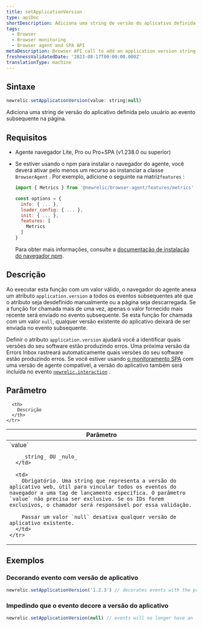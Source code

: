 ```yaml
---
title: setApplicationVersion
type: apiDoc
shortDescription: Adiciona uma string de versão do aplicativo definida pelo usuário ao evento subsequente na página.
tags:
  - Browser
  - Browser monitoring
  - Browser agent and SPA API
metaDescription: Browser API call to add an application version string to subsequent events on the page.
freshnessValidatedDate: '2023-08-17T00:00:00.000Z'
translationType: machine
---
```


## Sintaxe

```js
newrelic.setApplicationVersion(value: string|null)
```

Adiciona uma string de versão do aplicativo definida pelo usuário ao evento subsequente na página.

## Requisitos

* Agente navegador Lite, Pro ou Pro+SPA (v1.238.0 ou superior)

* Se estiver usando o npm para instalar o navegador do agente, você deverá ativar pelo menos um recurso ao instanciar a classe `BrowserAgent` . Por exemplo, adicione o seguinte na matriz`features` :

  ```js
  import { Metrics } from '@newrelic/browser-agent/features/metrics'

  const options = {
    info: { ... },
    loader_config: { ... },
    init: { ... },
    features: [
      Metrics
    ]
  }
  ```

  Para obter mais informações, consulte a [documentação de instalação do navegador npm](https://www.npmjs.com/package/@newrelic/browser-agent#new-relic-browser-agent).

## Descrição

Ao executar esta função com um valor válido, o navegador do agente anexa um atributo `application.version` a todos os eventos subsequentes até que o atributo seja desdefinido manualmente ou a página seja descarregada. Se a função for chamada mais de uma vez, apenas o valor fornecido mais recente será enviado no evento subsequente. Se esta função for chamada com um valor `null`, qualquer versão existente do aplicativo deixará de ser enviada no evento subsequente.

Definir o atributo `application.version` ajudará você a identificar quais versões do seu software estão produzindo erros. Uma próxima versão da Errors Inbox rastreará automaticamente quais versões do seu software estão produzindo erros. Se você estiver usando [o monitoramento SPA](/docs/browser/single-page-app-monitoring/get-started/welcome-single-page-app-monitoring) com uma versão de agente compatível, a versão do aplicativo também será incluída no evento [`newrelic.interaction`](/docs/browser/new-relic-browser/browser-agent-apis/browser-spa-api-newrelicinteraction) .

## Parâmetro

<table>
  <thead>
    <tr>
      <th width="25%">
        Parâmetro
      </th>

      <th>
        Descrição
      </th>
    </tr>
  </thead>

  <tbody>
    <tr>
      <td>
        `value`

        _string_ OU _nulo_
      </td>

      <td>
        Obrigatório. Uma string que representa a versão do aplicativo web, útil para vincular todos os eventos do navegador a uma tag de lançamento específica. O parâmetro `value` não precisa ser exclusivo. Se os IDs forem exclusivos, o chamador será responsável por essa validação.

        Passar um valor `null` desativa qualquer versão de aplicativo existente.
      </td>
    </tr>
  </tbody>
</table>

## Exemplos

### Decorando evento com versão de aplicativo

```js
newrelic.setApplicationVersion('1.2.3') // decorates events with the property 'application.version':'1.2.3'
```

### Impedindo que o evento decore a versão do aplicativo

```js
newrelic.setApplicationVersion(null) // events will no longer have an 'application.version' property set
```